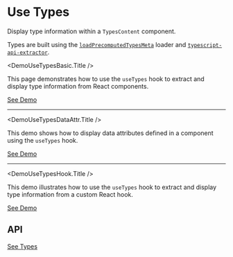 # Use Types

Display type information within a `TypesContent` component.

Types are built using the [`loadPrecomputedTypesMeta`](../../functions/load-precomputed-types-meta/page.mdx) loader and [`typescript-api-extractor`](https://github.com/michaldudak/typescript-api-extractor).


<DemoUseTypesBasic.Title />

This page demonstrates how to use the <code>useTypes</code> hook to extract and display type information from React components.

<DemoUseTypesBasic />

[See Demo](./demos/basic/)

---


<DemoUseTypesDataAttr.Title />

This demo shows how to display data attributes defined in a component using the `useTypes` hook.

<DemoUseTypesDataAttr />

[See Demo](./demos/data-attr/)

---


<DemoUseTypesHook.Title />

This demo illustrates how to use the `useTypes` hook to extract and display type information from a custom React hook.

<DemoUseTypesHook />

[See Demo](./demos/hook/)

## API


<TypesUseTypes />

[See Types](./types.md)
